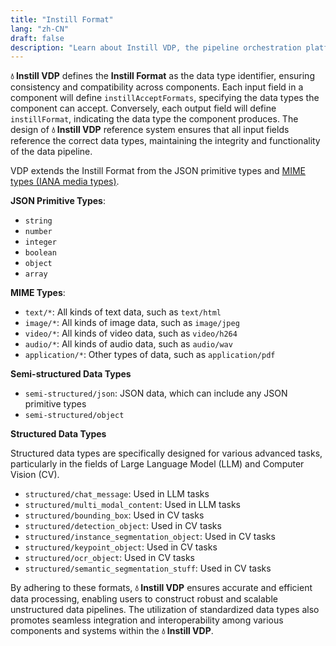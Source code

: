```yaml
---
title: "Instill Format"
lang: "zh-CN"
draft: false
description: "Learn about Instill VDP, the pipeline orchestration platform for unstructured data ETL, in the project Instill Core: https://github.com/instill-ai/instill-core"
---
```


**💧 Instill VDP** defines the **Instill Format** as the data type identifier,
ensuring consistency and compatibility across components. Each input field in a
component will define `instillAcceptFormats`, specifying the data types the
component can accept. Conversely, each output field will define `instillFormat`,
indicating the data type the component produces. The design of **💧 Instill
VDP** reference system ensures that all input fields reference the correct data
types, maintaining the integrity and functionality of the data pipeline.

VDP extends the Instill Format from the JSON primitive types and [MIME types
(IANA media
types)](https://developer.mozilla.org/en-US/docs/Web/HTTP/Basics_of_HTTP/MIME_types).

**JSON Primitive Types**:

- `string`
- `number`
- `integer`
- `boolean`
- `object`
- `array`

**MIME Types**:

- `text/*`: All kinds of text data, such as `text/html`
- `image/*`: All kinds of image data, such as `image/jpeg`
- `video/*`: All kinds of video data, such as `video/h264`
- `audio/*`: All kinds of audio data, such as `audio/wav`
- `application/*`: Other types of data, such as `application/pdf`

**Semi-structured Data Types**

- `semi-structured/json`: JSON data, which can include any JSON primitive types
- `semi-structured/object`

**Structured Data Types**

Structured data types are specifically designed for various advanced tasks,
particularly in the fields of Large Language Model (LLM) and Computer Vision
(CV).

- `structured/chat_message`: Used in LLM tasks
- `structured/multi_modal_content`: Used in LLM tasks
- `structured/bounding_box`: Used in CV tasks
- `structured/detection_object`: Used in CV tasks
- `structured/instance_segmentation_object`: Used in CV tasks
- `structured/keypoint_object`: Used in CV tasks
- `structured/ocr_object`: Used in CV tasks
- `structured/semantic_segmentation_stuff`: Used in CV tasks

By adhering to these formats, **💧 Instill VDP** ensures accurate and efficient
data processing, enabling users to construct robust and scalable unstructured
data pipelines. The utilization of standardized data types also promotes
seamless integration and interoperability among various components and systems
within the **💧 Instill VDP**.
